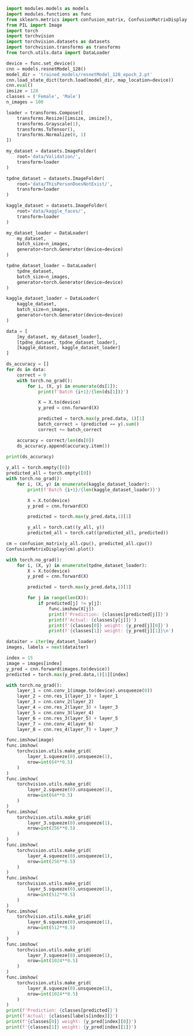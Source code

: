 ```python
import modules.models as models
import modules.functions as func
from sklearn.metrics import confusion_matrix, ConfusionMatrixDisplay
from PIL import Image
import torch
import torchvision
import torchvision.datasets as datasets
import torchvision.transforms as transforms
from torch.utils.data import DataLoader
```

```python
device = func.set_device()
cnn = models.resnetModel_128()
model_dir = 'trained_models/resnetModel_128_epoch_2.pt'
cnn.load_state_dict(torch.load(model_dir, map_location=device))
cnn.eval()
imsize = 128
classes = ('Female', 'Male')
n_images = 100
```

```python
loader = transforms.Compose([
    transforms.Resize([imsize, imsize]),
    transforms.Grayscale(1),
    transforms.ToTensor(),
    transforms.Normalize(0, 1)
])

my_dataset = datasets.ImageFolder(
    root='data/Validation/',
    transform=loader
)

tpdne_dataset = datasets.ImageFolder(
    root='data/ThisPersonDoesNotExist/',
    transform=loader
)

kaggle_dataset = datasets.ImageFolder(
    root='data/kaggle_faces/',
    transform=loader
)

my_dataset_loader = DataLoader(
    my_dataset,
    batch_size=n_images,
    generator=torch.Generator(device=device)
)

tpdne_dataset_loader = DataLoader(
    tpdne_dataset,
    batch_size=n_images,
    generator=torch.Generator(device=device)
)

kaggle_dataset_loader = DataLoader(
    kaggle_dataset,
    batch_size=n_images,
    generator=torch.Generator(device=device)
)

data = [
    [my_dataset, my_dataset_loader],
    [tpdne_dataset, tpdne_dataset_loader],
    [kaggle_dataset, kaggle_dataset_loader]
]
```

```python
ds_accuracy = []
for ds in data:
    correct = 0
    with torch.no_grad():
        for i, (X, y) in enumerate(ds[1]):
            print(f'Batch {i+1}/{len(ds[1])}')

            X = X.to(device)
            y_pred = cnn.forward(X)

            predicted = torch.max(y_pred.data, 1)[1]
            batch_correct = (predicted == y).sum()
            correct += batch_correct

    accuracy = correct/len(ds[0])
    ds_accuracy.append(accuracy.item())
    
print(ds_accuracy)
```

```python
y_all = torch.empty([0])
predicted_all = torch.empty([0])
with torch.no_grad():
    for i, (X, y) in enumerate(kaggle_dataset_loader):
        print(f'Batch {i+1}/{len(kaggle_dataset_loader)}')

        X = X.to(device)
        y_pred = cnn.forward(X)

        predicted = torch.max(y_pred.data,1)[1]

        y_all = torch.cat((y_all, y))
        predicted_all = torch.cat((predicted_all, predicted))

cm = confusion_matrix(y_all.cpu(), predicted_all.cpu())
ConfusionMatrixDisplay(cm).plot()
```

```python
with torch.no_grad():
    for i, (X, y) in enumerate(tpdne_dataset_loader):
        X = X.to(device)
        y_pred = cnn.forward(X)

        predicted = torch.max(y_pred.data,1)[1]

        for j in range(len(X)):
            if predicted[j] != y[j]:
                func.imshow(X[j])
                print(f'Prediction: {classes[predicted[j]]}')
                print(f'Actual: {classes[y[j]]}')
                print(f'{classes[0]} weight: {y_pred[j][0]}')
                print(f'{classes[1]} weight: {y_pred[j][1]}\n')
```

```python
dataiter = iter(my_dataset_loader)
images, labels = next(dataiter)

index = 15
image = images[index]
y_pred = cnn.forward(images.to(device))
predicted = torch.max(y_pred.data,1)[1][index]

with torch.no_grad():
    layer_1 = cnn.conv_1(image.to(device).unsqueeze(0))
    layer_2 = cnn.res_1(layer_1) + layer_1
    layer_3 = cnn.conv_2(layer_2)
    layer_4 = cnn.res_2(layer_3) + layer_3
    layer_5 = cnn.conv_3(layer_4)
    layer_6 = cnn.res_3(layer_5) + layer_5
    layer_7 = cnn.conv_4(layer_6)
    layer_8 = cnn.res_4(layer_7) + layer_7

func.imshow(image)
func.imshow(
    torchvision.utils.make_grid(
        layer_1.squeeze(0).unsqueeze(1),
        nrow=int(64**0.5)
    )
)
func.imshow(
    torchvision.utils.make_grid(
        layer_2.squeeze(0).unsqueeze(1),
        nrow=int(64**0.5)
    )
)
func.imshow(
    torchvision.utils.make_grid(
        layer_3.squeeze(0).unsqueeze(1),
        nrow=int(256**0.5)
    )
)
func.imshow(
    torchvision.utils.make_grid(
        layer_4.squeeze(0).unsqueeze(1),
        nrow=int(256**0.5)
    )
)
func.imshow(
    torchvision.utils.make_grid(
        layer_5.squeeze(0).unsqueeze(1),
        nrow=int(512**0.5)
    )
)
func.imshow(
    torchvision.utils.make_grid(
        layer_6.squeeze(0).unsqueeze(1),
        nrow=int(512**0.5)
    )
)
func.imshow(
    torchvision.utils.make_grid(
        layer_7.squeeze(0).unsqueeze(1),
        nrow=int(1024**0.5)
    )
)
func.imshow(
    torchvision.utils.make_grid(
        layer_8.squeeze(0).unsqueeze(1),
        nrow=int(1024**0.5)
    )
)
print(f'Prediction: {classes[predicted]}')
print(f'Actual: {classes[labels[index]]}')
print(f'{classes[0]} weight: {y_pred[index][0]}')
print(f'{classes[1]} weight: {y_pred[index][1]}')
```